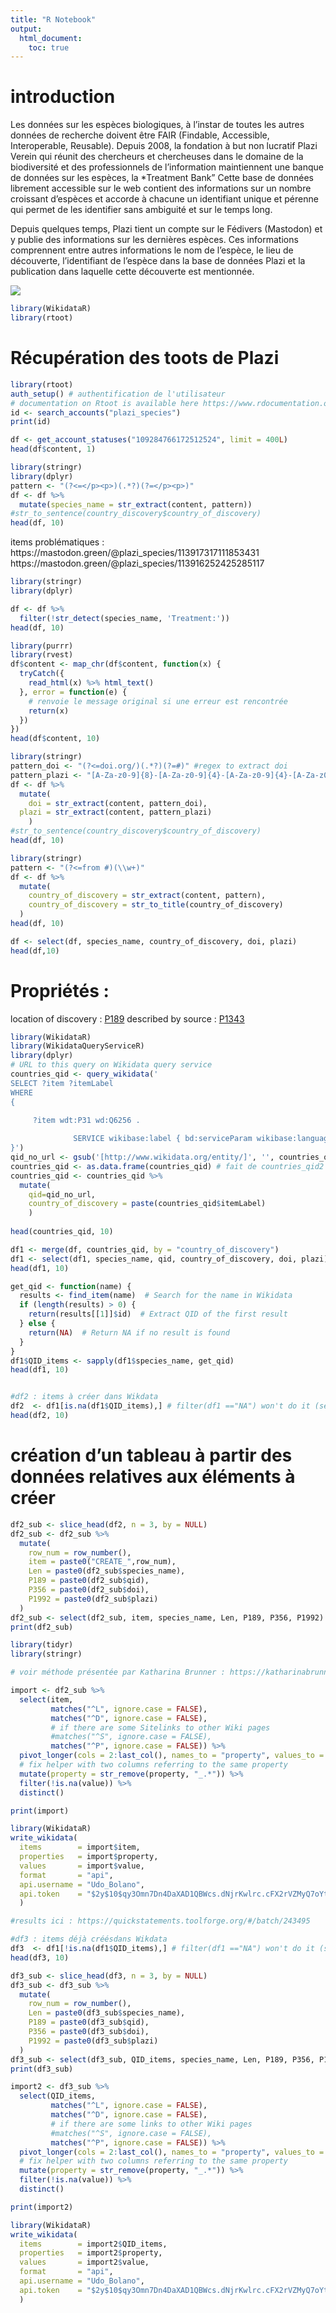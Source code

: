 ```yaml
---
title: "R Notebook"
output: 
  html_document: 
    toc: true
---
```


# introduction

Les données sur les espèces biologiques, à l'instar de toutes les autres données de recherche doivent être FAIR (Findable, Accessible, Interoperable, Reusable). 
Depuis 2008, la fondation à but non lucratif Plazi Verein qui réunit des chercheurs et chercheuses dans le domaine de la biodiversité et des professionnels de l'information maintiennent une banque de données sur les espèces, la *Treatment Bank"
Cette base de données librement accessible sur le web contient des informations sur un nombre croissant d'espèces et accorde à chacune un identifiant unique et pérenne qui permet de les identifier sans ambiguité et sur le temps long. 

Depuis quelques temps, Plazi tient un compte sur le Fédivers (Mastodon) et y publie des informations sur les dernières espèces. Ces informations comprennent entre autres informations le nom de l'espèce, le lieu de découverte, l'identifiant de l'espèce dans la base de données Plazi et la publication dans laquelle cette découverte est mentionnée. 

![](images/harlequin_frog.png)




```r
library(WikidataR)
library(rtoot)

```

# Récupération des toots de Plazi 

```r
library(rtoot)
auth_setup() # authentification de l'utilisateur
# documentation on Rtoot is available here https://www.rdocumentation.org/packages/rtoot/versions/0.3.4
id <- search_accounts("plazi_species")
print(id)
```

```r
df <- get_account_statuses("109284766172512524", limit = 400L)
head(df$content, 1)
```


```r
library(stringr)
library(dplyr)
pattern <- "(?<=</p><p>)(.*?)(?=</p><p>)"
df <- df %>%
  mutate(species_name = str_extract(content, pattern))  
#str_to_sentence(country_discovery$country_of_discovery)
head(df, 10)
```



items problématiques : 
https://mastodon.green/@plazi_species/113917317111853431
https://mastodon.green/@plazi_species/113916252425285117


```r
library(stringr)
library(dplyr)

df <- df %>%
  filter(!str_detect(species_name, 'Treatment:'))
head(df, 10)

```






```r
library(purrr)
library(rvest)
df$content <- map_chr(df$content, function(x) {
  tryCatch({
    read_html(x) %>% html_text()
  }, error = function(e) {
    # renvoie le message original si une erreur est rencontrée
    return(x)
  })
})
head(df$content, 10)
```
```r
library(stringr)
pattern_doi <- "(?<=doi.org/)(.*?)(?=#)" #regex to extract doi
pattern_plazi <- "[A-Za-z0-9]{8}-[A-Za-z0-9]{4}-[A-Za-z0-9]{4}-[A-Za-z0-9]{4}-[A-Za-z0-9]{12}" # regex to extract plazi identifiants
df <- df %>%
  mutate(
    doi = str_extract(content, pattern_doi),
  plazi = str_extract(content, pattern_plazi)
    )  
#str_to_sentence(country_discovery$country_of_discovery)
head(df, 10)
```


```r
library(stringr)
pattern <- "(?<=from #)(\\w+)"
df <- df %>%
  mutate(
    country_of_discovery = str_extract(content, pattern),
    country_of_discovery = str_to_title(country_of_discovery) 
  )
head(df, 10)
```

```r
df <- select(df, species_name, country_of_discovery, doi, plazi)
head(df,10)
```

# Propriétés : 

location of discovery : [P189](https://www.wikidata.org/wiki/Property:P189)
described by source : [P1343](https://www.wikidata.org/wiki/Property:P1343)





```r
library(WikidataR)
library(WikidataQueryServiceR)
library(dplyr)
# URL to this query on Wikidata query service
countries_qid <- query_wikidata('
SELECT ?item ?itemLabel 
WHERE
{

     ?item wdt:P31 wd:Q6256 .
           
              SERVICE wikibase:label { bd:serviceParam wikibase:language "en". }
}')
qid_no_url <- gsub('[http://www.wikidata.org/entity/]', '', countries_qid$item) # extrait le qid de la colonne item et ajoute une colonne au tableau des pays
countries_qid <- as.data.frame(countries_qid) # fait de countries_qid2 un dataframe afin que mutate puisse fonctionner (ligne suivante)
countries_qid <- countries_qid %>% 
  mutate(
    qid=qid_no_url,
    country_of_discovery = paste(countries_qid$itemLabel)
    )
        
head(countries_qid, 10)
```

```r

df1 <- merge(df, countries_qid, by = "country_of_discovery")
df1 <- select(df1, species_name, qid, country_of_discovery, doi, plazi)
head(df1, 10)

```

```r

get_qid <- function(name) {
  results <- find_item(name)  # Search for the name in Wikidata
  if (length(results) > 0) {
    return(results[[1]]$id)  # Extract QID of the first result
  } else {
    return(NA)  # Return NA if no result is found
  }
}
df1$QID_items <- sapply(df1$species_name, get_qid)
head(df1, 10)



```

```r
#df2 : items à créer dans Wikdata
df2  <- df1[is.na(df1$QID_items),] # filter(df1 =="NA") won't do it (see here https://stackoverflow.com/questions/7980622/subset-of-rows-containing-na-missing-values-in-a-chosen-column-of-a-data-frame#7980765)
head(df2, 10)

```




# création d'un tableau à partir des données relatives aux éléments à créer

```r

df2_sub <- slice_head(df2, n = 3, by = NULL)
df2_sub <- df2_sub %>% 
  mutate(
    row_num = row_number(),
    item = paste0("CREATE_",row_num),
    Len = paste0(df2_sub$species_name),
    P189 = paste0(df2_sub$qid),
    P356 = paste0(df2_sub$doi),
    P1992 = paste0(df2_sub$plazi)
  )
df2_sub <- select(df2_sub, item, species_name, Len, P189, P356, P1992)
print(df2_sub)

```

```r
library(tidyr)
library(stringr)

# voir méthode présentée par Katharina Brunner : https://katharinabrunner.de/2022/06/wikibase-wikidata-etl-data-import-with-r/ 

import <- df2_sub %>% 
  select(item, 
         matches("^L", ignore.case = FALSE), 
         matches("^D", ignore.case = FALSE), 
         # if there are some Sitelinks to other Wiki pages
         #matches("^S", ignore.case = FALSE), 
         matches("^P", ignore.case = FALSE)) %>% 
  pivot_longer(cols = 2:last_col(), names_to = "property", values_to = "value") %>% 
  # fix helper with two columns referring to the same property
  mutate(property = str_remove(property, "_.*")) %>% 
  filter(!is.na(value)) %>% 
  distinct()

print(import)
```


```r
library(WikidataR)
write_wikidata(
  items        = import$item,
  properties   = import$property,
  values       = import$value,
  format       = "api",
  api.username = "Udo_Bolano", 
  api.token    = "$2y$10$qy3Omn7Dn4DaXAD1QBWcs.dNjrKwlrc.cFX2rVZMyQ7oYt2xYSmJS", #api.token    = mettre ici le token récupéré sur https://quickstatements.toolforge.org/#/user
  )

#results ici : https://quickstatements.toolforge.org/#/batch/243495

```



```r
#df3 : items déjà créésdans Wikdata
df3  <- df1[!is.na(df1$QID_items),] # filter(df1 =="NA") won't do it (see here https://stackoverflow.com/questions/7980622/subset-of-rows-containing-na-missing-values-in-a-chosen-column-of-a-data-frame#7980765)
head(df3, 10)

```

```r

df3_sub <- slice_head(df3, n = 3, by = NULL)
df3_sub <- df3_sub %>% 
  mutate(
    row_num = row_number(),
    Len = paste0(df3_sub$species_name),
    P189 = paste0(df3_sub$qid),
    P356 = paste0(df3_sub$doi),
    P1992 = paste0(df3_sub$plazi)
  )
df3_sub <- select(df3_sub, QID_items, species_name, Len, P189, P356, P1992)
print(df3_sub)

```



```r

import2 <- df3_sub %>% 
  select(QID_items, 
         matches("^L", ignore.case = FALSE), 
         matches("^D", ignore.case = FALSE), 
         # if there are some links to other Wiki pages
         #matches("^S", ignore.case = FALSE), 
         matches("^P", ignore.case = FALSE)) %>% 
  pivot_longer(cols = 2:last_col(), names_to = "property", values_to = "value") %>% 
  # fix helper with two columns referring to the same property
  mutate(property = str_remove(property, "_.*")) %>% 
  filter(!is.na(value)) %>% 
  distinct()

print(import2)

```



```r
library(WikidataR)
write_wikidata(
  items        = import2$QID_items,
  properties   = import2$property,
  values       = import2$value,
  format       = "api",
  api.username = "Udo_Bolano", 
  api.token    = "$2y$10$qy3Omn7Dn4DaXAD1QBWcs.dNjrKwlrc.cFX2rVZMyQ7oYt2xYSmJS", #api.token    = mettre ici le token récupéré sur https://quickstatements.toolforge.org/#/user
  )

```

